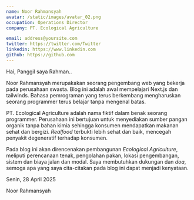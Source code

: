 ```yaml
---
name: Noor Rahmansyah
avatar: /static/images/avatar_02.png
occupation: Operations Director
company: PT. Ecological Agriculture

email: address@yoursite.com
twitter: https://twitter.com/Twitter
linkedin: https://www.linkedin.com
github: https://github.com
---
```


Hai, Panggil saya Rahman..

Noor Rahmansyah merupakakan seorang pengembang web yang bekerja pada perusahaan swasta. Blog ini adalah awal mempelajari Next.js dan tailwinds. Bahasa pemrograman yang terus berkembang mengharuskan seorang programmer terus belajar tanpa mengenal batas.

PT. Ecological Agriculture adalah nama fiktif dalam benak seorang programmer. Perusahaan ini bertujuan untuk menyediakan sumber pangan organik tanpa bahan kimia sehingga konsumen mendapatkan makanan sehat dan bergizi. _Realfood_ terbukti lebih sehat dan baik, mencegah penyakit degeneratif terhadap konsumen.

Pada blog ini akan direncenakan pembangunan _Ecological Agriculture_, meliputi perencanaan tenak, pengolahan pakan, lokasi pengembangan, sistem dan biaya jalan dan modal. Saya membutuhkan dukungan dan _doa_, semoga apa yang saya cita-citakan pada blog ini dapat menjadi kenyataan.

Senin, 28 April 2025

Noor Rahmansyah

